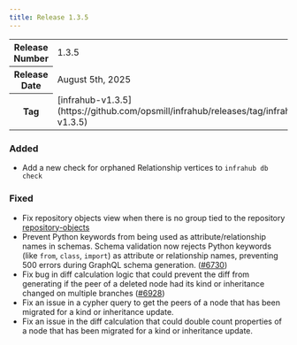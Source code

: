 ```yaml
---
title: Release 1.3.5
---
```

<table>
  <tbody>
    <tr>
      <th>Release Number</th>
      <td>1.3.5</td>
    </tr>
    <tr>
      <th>Release Date</th>
      <td>August 5th, 2025</td>
    </tr>
    <tr>
      <th>Tag</th>
      <td>[infrahub-v1.3.5](https://github.com/opsmill/infrahub/releases/tag/infrahub-v1.3.5)</td>
    </tr>
  </tbody>
</table>

### Added

- Add a new check for orphaned Relationship vertices to `infrahub db check`

### Fixed

- Fix repository objects view when there is no group tied to the repository [repository-objects](https://github.com/opsmill/infrahub/issues/repo-objects)
- Prevent Python keywords from being used as attribute/relationship names in schemas. Schema validation now rejects Python keywords (like `from`, `class`, `import`) as attribute or relationship names, preventing 500 errors during GraphQL schema generation. ([#6730](https://github.com/opsmill/infrahub/issues/6730))
- Fix bug in diff calculation logic that could prevent the diff from generating if the peer of a deleted node had its kind or inheritance changed on multiple branches ([#6928](https://github.com/opsmill/infrahub/issues/6928))
- Fix an issue in a cypher query to get the peers of a node that has been migrated for a kind or inheritance update.
- Fix an issue in the diff calculation that could double count properties of a node that has been migrated for a kind or inheritance update.
